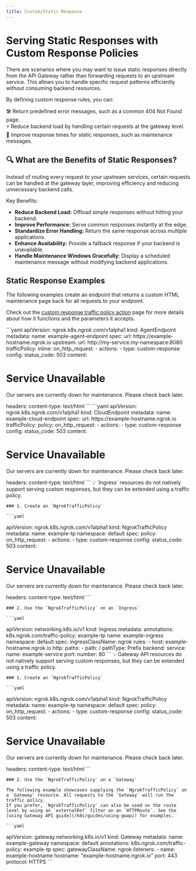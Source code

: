 ```yaml
---
title: Custom/Static Response
---
```



# Serving Static Responses with Custom Response Policies

There are scenarios where you may want to issue static responses directly from the API Gateway rather than forwarding requests to an upstream service.
This allows you to handle specific request patterns efficiently without consuming backend resources.

By defining custom response rules, you can:

🛠 Return predefined error messages, such as a common 404 Not Found page. <br />
⚡ Reduce backend load by handling certain requests at the gateway level. <br />
🚀 Improve response times for static responses, such as maintenance messages. <br />

## 🔍 What are the Benefits of Static Responses?

Instead of routing every request to your upstream services, certain requests can be handled at the gateway layer, improving efficiency and reducing unnecessary backend calls.

Key Benefits:

- **Reduce Backend Load:** Offload simple responses without hitting your backend.
- **Improve Performance:** Serve common responses instantly at the edge.
- **Standardize Error Handling:** Return the same response across multiple applications.
- **Enhance Availability:** Provide a fallback response if your backend is unavailable.
- **Handle Maintenance Windows Gracefully:** Display a scheduled maintenance message without modifying backend applications.

## Static Response Examples

The following examples create an endpoint that returns a custom HTML maintenance page back for all requests to your endpoint.

Check out the [custom response traffic policy action](/traffic-policy/actions/custom-response/) page for more details about how it functions and the parameters it accepts.

<Tabs groupId="kind" queryString="kind">
	<TabItem value="agent-endpoint" label="AgentEndpoint" default>
	```yaml
  apiVersion: ngrok.k8s.ngrok.com/v1alpha1
  kind: AgentEndpoint
  metadata:
    name: example-agent-endpoint
  spec:
    url: https://example-hostname.ngrok.io
    upstream:
      url: http://my-service.my-namespace:8080
    trafficPolicy:
      inline:
        on_http_request:
          - actions:
              - type: custom-response
                config:
                  status_code: 503
                  content: <html><body><h1>Service Unavailable</h1><p>Our servers are currently
                    down for maintenance. Please check back later.</p></body></html>
                  headers:
                    content-type: text/html
	```
	</TabItem>
	<TabItem value="cloud-endpoint" label="CloudEndpoint">
	```yaml
  apiVersion: ngrok.k8s.ngrok.com/v1alpha1
  kind: CloudEndpoint
  metadata:
    name: example-cloud-endpoint
  spec:
    url: https://example-hostname.ngrok.io
    trafficPolicy:
      policy:
        on_http_request:
          - actions:
              - type: custom-response
                config:
                  status_code: 503
                  content: <html><body><h1>Service Unavailable</h1><p>Our servers are currently
                    down for maintenance. Please check back later.</p></body></html>
                  headers:
                    content-type: text/html
	```
	</TabItem>
	<TabItem value="ingress" label="Ingress">
	💡 `Ingress` resources do not natively support serving custom responses, but they can be extended using a traffic policy.

	### 1. Create an `NgrokTrafficPolicy`

	```yaml
  apiVersion: ngrok.k8s.ngrok.com/v1alpha1
  kind: NgrokTrafficPolicy
  metadata:
    name: example-tp
    namespace: default
  spec:
    policy:
      on_http_request:
        - actions:
            - type: custom-response
              config:
                status_code: 503
                content: <html><body><h1>Service Unavailable</h1><p>Our servers are currently
                  down for maintenance. Please check back later.</p></body></html>
                headers:
                  content-type: text/html
	```

	### 2. Use the `NgrokTrafficPolicy` on an `Ingress`

	```yaml
  apiVersion: networking.k8s.io/v1
  kind: Ingress
  metadata:
    annotations:
      k8s.ngrok.com/traffic-policy: example-tp
    name: example-ingress
    namespace: default
  spec:
    ingressClassName: ngrok
    rules:
      - host: example-hostname.ngrok.io
        http:
          paths:
            - path: /
              pathType: Prefix
              backend:
                service:
                  name: example-service
                  port:
                    number: 80
	```
	</TabItem>
	<TabItem value="gateway-api" label="Gateway API">
	💡 Gateway API resources do not natively support serving custom responses, but they can be extended using a traffic policy.

	### 1. Create an `NgrokTrafficPolicy`

	```yaml
  apiVersion: ngrok.k8s.ngrok.com/v1alpha1
  kind: NgrokTrafficPolicy
  metadata:
    name: example-tp
    namespace: default
  spec:
    policy:
      on_http_request:
        - actions:
            - type: custom-response
              config:
                status_code: 503
                content: <html><body><h1>Service Unavailable</h1><p>Our servers are currently
                  down for maintenance. Please check back later.</p></body></html>
                headers:
                  content-type: text/html
	```

	### 2. Use the `NgrokTrafficPolicy` on a `Gateway`

	The following example showcases supplying the `NgrokTrafficPolicy` on a `Gateway` resource. All requests to the `Gateway` will run the traffic policy.
	If you prefer, `NgrokTrafficPolicy` can also be used on the route level by using an `externalRef` filter on an `HTTPRoute`. See the [using Gateway API guide](/k8s/guides/using-gwapi) for examples.

	```yaml
  apiVersion: gateway.networking.k8s.io/v1
  kind: Gateway
  metadata:
    name: example-gateway
    namespace: default
    annotations:
      k8s.ngrok.com/traffic-policy: example-tp
  spec:
    gatewayClassName: ngrok
    listeners:
      - name: example-hostname
        hostname: "example-hostname.ngrok.io"
        port: 443
        protocol: HTTPS
	```
	</TabItem>
</Tabs>
